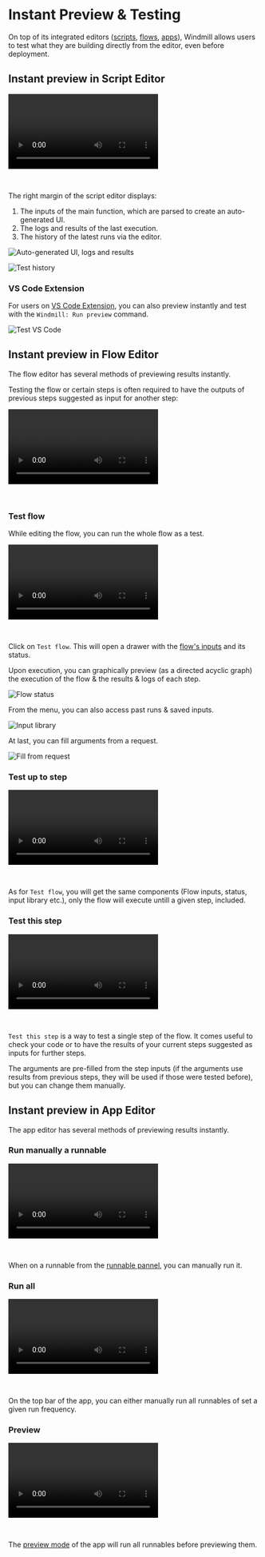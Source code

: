 
# Instant Preview & Testing

On top of its integrated editors ([scripts](../../script_editor/index.mdx), [flows](../../flows/1_flow_editor.mdx), [apps](../../apps/0_app_editor/index.mdx)), Windmill allows users to test what they are building directly from the editor, even before deployment.

## Instant preview in Script Editor

<video
    className="border-2 rounded-xl object-cover w-full h-full dark:border-gray-800"
    controls
    src="/videos/auto_g_ui_landing.mp4"
/>

<br/>

The right margin of the script editor displays:

1. The inputs of the main function, which are parsed to create an auto-generated UI.
2. The logs and results of the last execution.
3. The history of the latest runs via the editor.

![Auto-generated UI, logs and results](./auto_g_logs.png "Auto-generated UI, logs and results")

![Test history](./test_history.png "Test history")

<div class="grid grid-cols-2 gap-6 mb-4">
	<DocCard
		title="Script Editor"
		description="Scripts are the basic building blocks that can be written in Typescript, Python, Go, Bash, SQL or launch docker containers."
		href="/docs/script_editor"
	/>
</div>

### VS Code Extension

For users on [VS Code Extension](../../cli_local_dev/1_vscode-extension/index.md), you can also preview instantly and test with the `Windmill: Run preview` command.

![Test VS Code](../../cli_local_dev/1_vscode-extension/main.png)

<div class="grid grid-cols-2 gap-6 mb-4">
	<DocCard
		title="VSCode Extension"
		description="The Windmill VSCode extension allows you to run your scripts and preview the output within VSCode."
		href="/docs/cli_local_dev/vscode-extension"
	/>
</div>

## Instant preview in Flow Editor

The flow editor has several methods of previewing results instantly.

Testing the flow or certain steps is often required to have the outputs of previous steps suggested as input for another step:

<video
    className="border-2 rounded-xl object-cover w-full h-full dark:border-gray-800"
    controls
    src="/videos/flow_test_preview_results.mp4"
/>

<br/>

<div class="grid grid-cols-2 gap-6 mb-4">
	<DocCard
		color="teal"
		title="Flow Editor"
		description="Windmill's Flow Editor allows you to build flows with a low-code builder."
		href="/docs/flows/flow_editor"
	/>
</div>

### Test flow

While editing the flow, you can run the whole flow as a test.

<video
    className="border-2 rounded-xl object-cover w-full h-full dark:border-gray-800"
    controls
    src="/videos/flow_test_flow.mp4"
/>

<br/>

Click on `Test flow`. This will open a drawer with the [flow's inputs](../../flows/3_editor_components.mdx#flow-inputs) and its status.

Upon execution, you can graphically preview (as a directed acyclic graph) the execution of the flow & the results & logs of each step.

![Flow status](./flow_status.png "Flow status")

From the menu, you can also access past runs & saved inputs.

![Input library](./input_library.png "Input library")

At last, you can fill arguments from a request.

![Fill from request](./fill_from_request.png "Fill from request")

### Test up to step

<video
    className="border-2 rounded-xl object-cover w-full h-full dark:border-gray-800"
    controls
    src="/videos/flow_test_up_to.mp4"
/>

<br/>

As for `Test flow`, you will get the same components (Flow inputs, status, input library etc.), only the flow will execute untill a given step, included.

### Test this step

<video
    className="border-2 rounded-xl object-cover w-full h-full dark:border-gray-800"
    controls
    src="/videos/flow_test_this_step.mp4"
/>

<br/>

`Test this step` is a way to test a single step of the flow. It comes useful to check your code or to have the results of your current steps suggested as inputs for further steps.

The arguments are pre-filled from the step inputs (if the arguments use results from previous steps, they will be used if those were tested before), but you can change them manually.

## Instant preview in App Editor

The app editor has several methods of previewing results instantly.

<div class="grid grid-cols-2 gap-6 mb-4">
	<DocCard
		title="App Editor"
		description="The app editor is where you build an app with components, create interactions with runnables, and configure the app settings."
		href="/docs/apps/app_editor"
		color="orange"
	/>
</div>

### Run manually a runnable

<video
    className="border-2 rounded-xl object-cover w-full h-full dark:border-gray-800"
    controls
    src="/videos/app_test_run.mp4"
/>

<br/>

When on a runnable from the [runnable pannel](../../apps/3_app-runnable-panel.mdx), you can manually run it.

### Run all

<video
    className="border-2 rounded-xl object-cover w-full h-full dark:border-gray-800"
    controls
    src="/videos/app_test_run_all.mp4"
/>

<br/>

On the top bar of the app, you can either manually run all runnables of set a given run frequency.

### Preview

<video
    className="border-2 rounded-xl object-cover w-full h-full dark:border-gray-800"
    controls
    src="/videos/app_test_preview.mp4"
/>

<br/>

The [preview mode](../../apps/0_toolbar.mdx#preview-mode) of the app will run all runnables before previewing them.